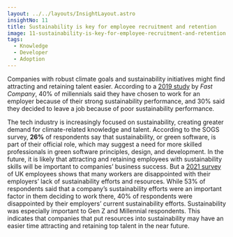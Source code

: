 ```yaml
---
layout: ../../layouts/InsightLayout.astro
insightNo: 11
title: Sustainability is key for employee recruitment and retention
image: 11-sustainability-is-key-for-employee-recruitment-and-retention.png
tags:
  - Knowledge
  - Developer
  - Adoption
---
```


Companies with robust climate goals and sustainability initiatives might find attracting and retaining talent easier. According to a [2019 study](https://www.fastcompany.com/90306556/most-millennials-would-take-a-pay-cut-to-work-at-a-sustainable-company) by _Fast Company_, 40% of millennials said they have chosen to work for an employer because of their strong sustainability performance, and 30% said they decided to leave a job because of poor sustainability performance.

The tech industry is increasingly focused on sustainability, creating greater demand for climate-related knowledge and talent. According to the SOGS survey, **26%** of respondents say that sustainability, or green software, is part of their official role, which may suggest a need for more skilled professionals in green software principles, design, and development. In the future, it is likely that attracting and retaining employees with sustainability skills will be important to companies’ business success. But a [2021 survey ](https://www.anthesisgroup.com/sustainability-vital-for-employee-attraction/)of UK employees shows that many workers are disappointed with their employers’ lack of sustainability efforts and resources. While 53% of respondents said that a company’s sustainability efforts were an important factor in them deciding to work there, 40% of respondents were disappointed by their employers’ current sustainability efforts. Sustainability was especially important to Gen Z and Millennial respondents. This indicates that companies that put resources into sustainability may have an easier time attracting and retaining top talent in the near future.
